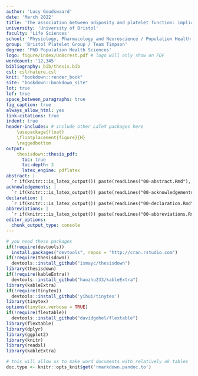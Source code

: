 ```yaml
---
author: 'Lucy Goudswaard'
date: 'March 2022'
title: 'The association between adiposity and platelet function: implications for cardiovascular disease'
university: 'University of Bristol'
faculty: 'Life Sciences'
school: 'Physiology, Pharmacology and Neuroscience / Population Health Sciences'
group: 'Bristol Platelet Group / Team Timpson'
degree: 'PhD Population Health Sciences'
logo: figure/index/UoBcrest.pdf # logo will only show on PDF
wordcount: '12,345'
bibliography: bib/thesis.bib
csl: csl/nature.csl
knit: "bookdown::render_book"
site: "bookdown::bookdown_site"
lot: true
lof: true
space_between_paragraphs: true
fig_caption: true
always_allow_html: yes
link-citations: true
indent: true
header-includes: # include other LaTeX packages here
    \usepackage{float}
    \floatplacement{figure}{H}
    \raggedbottom 
output: 
    thesisdown::thesis_pdf: 
      toc: true
      toc-depth: 3
      latex_engine: pdflatex
abstract: |
  `r if(knitr:::is_latex_output()) paste(readLines("00-abstract.Rmd"), collapse = '\n  ')`
acknowledgements: |
  `r if(knitr:::is_latex_output()) paste(readLines("00-acknowledgements.Rmd"), collapse = '\n  ')`
declaration: |
  `r if(knitr:::is_latex_output()) paste(readLines("00-declaration.Rmd"), collapse = '\n  ')`
abbreviations: |
  `r if(knitr:::is_latex_output()) paste(readLines("00-abbreviations.Rmd"), collapse = '\n  ')`
editor_options: 
  chunk_output_type: console
---
```



```r
# you need these packages
if(!require(devtools))
  install.packages("devtools", repos = "http://cran.rstudio.com")
if(!require(thesisdown))
  devtools::install_github("ismayc/thesisdown")
library(thesisdown)
if(!require(kableExtra))
  devtools::install_github("haozhu233/kableExtra")
library(kableExtra)
if(!require(tinytex))
  devtools::install_github('yihui/tinytex')
library(tinytex)
options(tinytex.verbose = TRUE)
if(!require(flextable))
  devtools::install_github("davidgohel/flextable")
library(flextable)
library(dplyr)
library(ggplot2)
library(knitr)
library(readxl)
library(kableExtra)

# this will allow us to make word documents with relatively ok tables
doc.type <- knitr::opts_knit$get('rmarkdown.pandoc.to')
```
